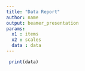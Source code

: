 ```yaml
---
title: "Data Report"
author: name 
output: beamer_presentation
params:
  x1 : items
  x2 : scales
  data : data
---
```



``` r
 print(data)
```
